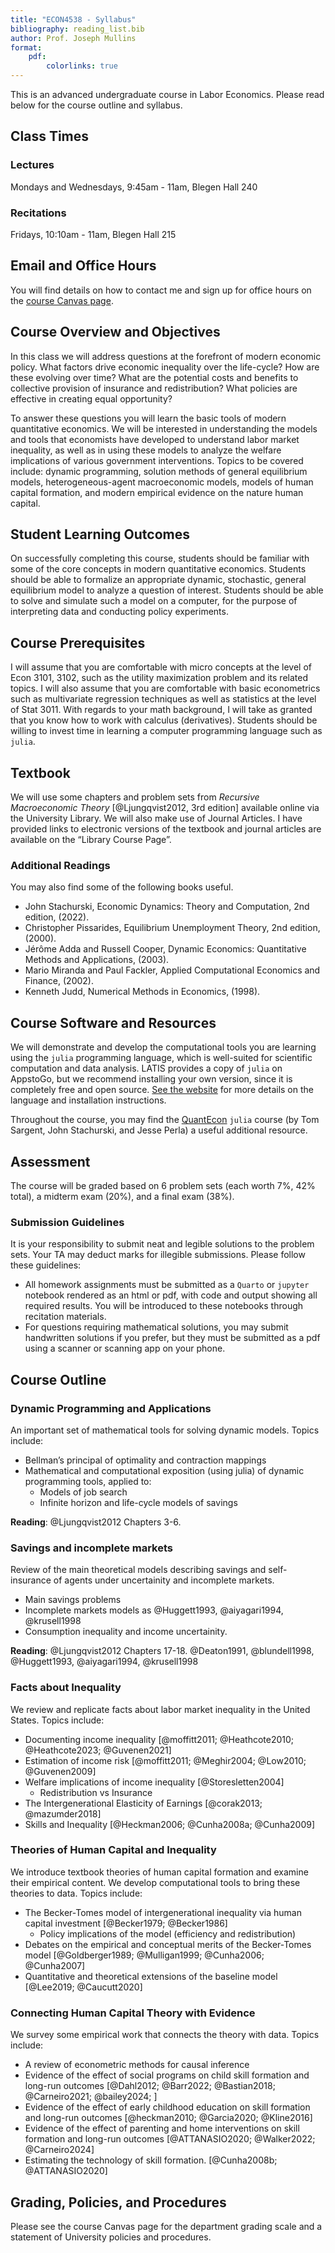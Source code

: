 ```yaml
---
title: "ECON4538 - Syllabus"
bibliography: reading_list.bib
author: Prof. Joseph Mullins
format:
    pdf:
        colorlinks: true
---
```


This is an advanced undergraduate course in Labor Economics. Please read below for the course outline and syllabus.

## Class Times

### Lectures

Mondays and Wednesdays, 9:45am - 11am, Blegen Hall 240

### Recitations

Fridays, 10:10am - 11am, Blegen Hall 215

## Email and Office Hours

You will find details on how to contact me and sign up for office hours on the [course Canvas page](https://canvas.umn.edu/). 


## Course Overview and Objectives

In this class we will address questions at the forefront of modern economic policy. What factors drive economic inequality over the life-cycle? How are these evolving over time? What are the potential costs and benefits to collective provision of insurance and redistribution? What policies are effective in creating equal opportunity? 

To answer these questions you will learn the basic tools of modern quantitative economics. We will be interested in understanding the models and tools that economists have developed to understand labor market inequality, as well as in using these models to analyze the welfare implications of various government interventions. Topics to be covered include: dynamic programming, solution methods of general equilibrium models, heterogeneous-agent macroeconomic models, models of human capital formation, and modern empirical evidence on the nature human capital.


## Student Learning Outcomes

On successfully completing this course, students should be familiar with some of the core concepts in modern quantitative economics. Students should be able to formalize an appropriate dynamic, stochastic, general equilibrium model to analyze a question of interest. Students should be able to solve and simulate such a model on a computer, for the purpose of interpreting data and conducting policy experiments.

## Course Prerequisites

I will assume that you are comfortable with micro concepts at the level of Econ 3101, 3102, such as the utility maximization problem and its related topics. I will also assume that you are comfortable with basic econometrics such as multivariate regression techniques as well as statistics at the level of Stat 3011. With regards to your math background, I will take as granted that you know how to work with calculus (derivatives). Students should be willing to invest time in learning a computer programming language such as `julia`.

## Textbook

We will use some chapters and problem sets from *Recursive Macroeconomic Theory* [@Ljungqvist2012,  3rd edition] available online via the University Library.  We will also make use of Journal Articles. I have provided links to electronic versions of the textbook and journal articles are available on the "Library Course Page". 

### Additional Readings

You may also find some of the following books useful.

- John Stachurski, Economic Dynamics: Theory and Computation, 2nd edition, (2022).
- Christopher Pissarides, Equilibrium Unemployment Theory, 2nd edition, (2000).
- Jérôme Adda and Russell Cooper, Dynamic Economics: Quantitative Methods and Applications, (2003).
- Mario Miranda and Paul Fackler, Applied Computational Economics and Finance, (2002).
- Kenneth Judd, Numerical Methods in Economics, (1998).

## Course Software and Resources

We will demonstrate and develop the computational tools you are learning using the `julia` programming language, which is well-suited for scientific computation and data analysis. LATIS provides a copy of `julia` on AppstoGo, but we recommend installing your own version, since it is completely free and open source. [See the website](https://julialang.org/) for more details on the language and installation instructions.

Throughout the course, you may find the [QuantEcon](https://julia.quantecon.org/intro.html) `julia` course (by Tom Sargent, John Stachurski, and Jesse Perla) a useful additional resource.

## Assessment

The course will be graded based on 6 problem sets (each worth 7%, 42% total), a midterm exam (20%), and a final exam (38%).

### Submission Guidelines

It is your responsibility to submit neat and legible solutions to the problem sets. Your TA may deduct marks for illegible submissions. Please follow these guidelines:

- All homework assignments must be submitted as a `Quarto` or `jupyter` notebook rendered as an html or pdf, with code and output showing all required results. You will be introduced to these notebooks through recitation materials.
- For questions requiring mathematical solutions, you may submit handwritten solutions if you prefer, but they must be submitted as a pdf using a scanner or scanning app on your phone.

## Course Outline

### Dynamic Programming and Applications 

An important set of mathematical tools for solving dynamic models. Topics include:

- Bellman's principal of optimality and contraction mappings
- Mathematical and computational exposition (using julia) of dynamic programming tools, applied to:
    - Models of job search
    - Infinite horizon and life-cycle models of savings

**Reading**: @Ljungqvist2012 Chapters 3-6.

### Savings and incomplete markets

Review of the main theoretical models describing savings and self-insurance of agents under uncertainity and incomplete markets.

- Main savings problems
- Incomplete markets models as @Huggett1993, @aiyagari1994, @krusell1998
- Consumption inequality and income uncertainity.

**Reading**: @Ljungqvist2012 Chapters 17-18. @Deaton1991, @blundell1998, @Huggett1993, @aiyagari1994, @krusell1998

### Facts about Inequality 

We review and replicate facts about labor market inequality in the United States. Topics include:

- Documenting income inequality [@moffitt2011; @Heathcote2010; @Heathcote2023; @Guvenen2021]
- Estimation of income risk [@moffitt2011; @Meghir2004; @Low2010; @Guvenen2009]
- Welfare implications of income inequality [@Storesletten2004]
    - Redistribution vs Insurance
- The Intergenerational Elasticity of Earnings [@corak2013; @mazumder2018]
- Skills and Inequality [@Heckman2006; @Cunha2008a; @Cunha2009]

### Theories of Human Capital and Inequality

We introduce textbook theories of human capital formation and examine their empirical content. We develop computational tools to bring these theories to data. Topics include:

- The Becker-Tomes model of intergenerational inequality via human capital investment [@Becker1979; @Becker1986]
    - Policy implications of the model (efficiency and redistribution)
- Debates on the empirical and conceptual merits of the Becker-Tomes model [@Goldberger1989; @Mulligan1999; @Cunha2006; @Cunha2007]
- Quantitative and theoretical extensions of the baseline model [@Lee2019; @Caucutt2020]

### Connecting Human Capital Theory with Evidence

We survey some empirical work that connects the theory with data. Topics include:

- A review of econometric methods for causal inference
- Evidence of the effect of social programs on child skill formation and long-run outcomes [@Dahl2012; @Barr2022; @Bastian2018; @Carneiro2021; @bailey2024; ]
- Evidence of the effect of early childhood education on skill formation and long-run outcomes [@heckman2010; @Garcia2020; @Kline2016]
- Evidence of the effect of parenting and home interventions on skill formation and long-run outcomes [@ATTANASIO2020; @Walker2022; @Carneiro2024]
- Estimating the technology of skill formation. [@Cunha2008b; @ATTANASIO2020]

## Grading, Policies, and Procedures

Please see the course Canvas page for the department grading scale and a statement of University policies and procedures.